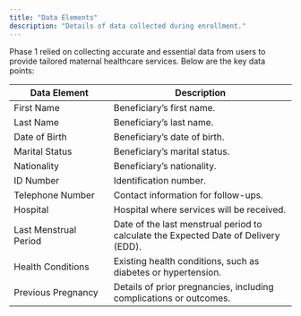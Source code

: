 ```yaml
---
title: "Data Elements"
description: "Details of data collected during enrollment."
---
```


Phase 1 relied on collecting accurate and essential data from users to provide tailored maternal healthcare services. Below are the key data points:


| Data Element           | Description                               |
|------------------------|-------------------------------------------|
| First Name             | Beneficiary’s first name.                |
| Last Name              | Beneficiary’s last name.                 |
| Date of Birth          | Beneficiary’s date of birth.             |
| Marital Status         | Beneficiary’s marital status.            |
| Nationality            | Beneficiary’s nationality.               |
| ID Number              | Identification number.                   |
| Telephone Number       | Contact information for follow-ups.      |
| Hospital               | Hospital where services will be received.|
| Last Menstrual Period  | Date of the last menstrual period to calculate the Expected Date of Delivery (EDD). |
| Health Conditions      | Existing health conditions, such as diabetes or hypertension. |
| Previous Pregnancy     | Details of prior pregnancies, including complications or outcomes. | Details of prior pregnancies.            |

